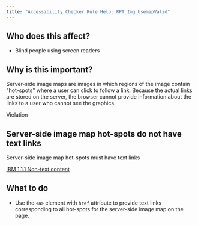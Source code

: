 ```yaml
---
title: "Accessibility Checker Rule Help: RPT_Img_UsemapValid"
---
```


<div className="toolHelp">
<Row>
<Column colLg={5} colMd={3} colSm={4} className="toolLeft">

## Who does this affect?

* Blind people using screen readers

## Why is this important?

Server-side image maps are images in which regions of the image contain "hot-spots" where a user can click to follow a link. Because the actual links are stored on the server, the browser cannot provide information about the links to a user who cannot see the graphics.

</Column>
<Column colLg={11} colMd={5} colSm={4} className="toolMain">

<div className="level-violation">
Violation
</div>

## Server-side image map hot-spots do not have text links
Server-side image map hot-spots must have text links

[IBM 1.1.1 Non-text content](https://www.ibm.com/able/guidelines/ci162/non_text_content.html)

<div id="elementLocation">
</div>

## What to do

* Use the `<a>` element with `href` attribute to provide text links corresponding to all hot-spots for the server-side image map on the page.

</Column>
</Row>
</div>
